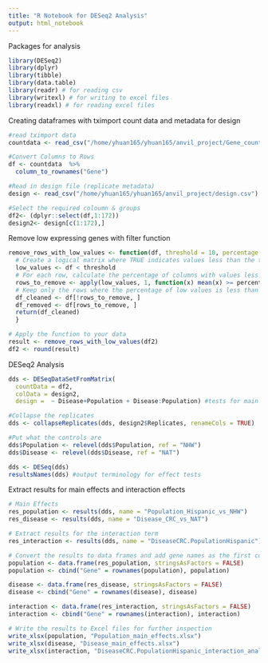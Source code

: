 ```yaml
---
title: "R Notebook for DESeq2 Analysis"
output: html_notebook
---
```


Packages for analysis

```r
library(DESeq2)
library(dplyr)
library(tibble)
library(data.table) 
library(readr) # for reading csv 
library(writexl) # for writing to excel files
library(readxl) # for reading excel files
```

Creating dataframes with tximport count data and metadata for design
```r
#read tximport data
countdata <- read_csv("/home/yhuan165/yhuan165/anvil_project/Gene_count_txi.csv")

#Convert Columns to Rows 
df <- countdata  %>% 
  column_to_rownames("Gene")

#Read in design file (replicate metadata)
design <- read_csv("/home/yhuan165/yhuan165/anvil_project/design.csv")

#Select the required coloumn & groups
df2<- (dplyr::select(df,1:172))
design2<- design[c(1:172),]
```

Remove low expressing genes with filter function
```r
remove_rows_with_low_values <- function(df, threshold = 10, percentage = 0.8) {
  # Create a logical matrix where TRUE indicates values less than the threshold
  low_values <- df < threshold
  # For each row, calculate the percentage of columns with values less than the threshold
  rows_to_remove <- apply(low_values, 1, function(x) mean(x) >= percentage)
  # Keep only the rows where the percentage of low values is less than the threshold
  df_cleaned <- df[!rows_to_remove, ]
  df_removed <- df[rows_to_remove, ]
  return(df_cleaned)
  }

# Apply the function to your data
result <- remove_rows_with_low_values(df2)
df2 <- round(result)
```

DESeq2 Analysis
```r
dds <- DESeqDataSetFromMatrix(
  countData = df2,
  colData = design2,
  design =  ~ Disease+Population + Disease:Population) #tests for main effects and interaction

#Collapse the replicates
dds <- collapseReplicates(dds, design2$Replicates, renameCols = TRUE)

#Put what the controls are
dds$Population <- relevel(dds$Population, ref = "NHW")
dds$Disease <- relevel(dds$Disease, ref = "NAT")

dds <- DESeq(dds)
resultsNames(dds) #output terminology for effect tests
```

Extract results for main effects and interaction effects
```r
# Main Effects
res_population <- results(dds, name = "Population_Hispanic_vs_NHW")
res_disease <- results(dds, name = "Disease_CRC_vs_NAT")

# Extract results for the interaction term
res_interaction <- results(dds, name = "DiseaseCRC.PopulationHispanic")

# Convert the results to data frames and add gene names as the first column
population <- data.frame(res_population, stringsAsFactors = FALSE)
population <- cbind("Gene" = rownames(population), population)

disease <- data.frame(res_disease, stringsAsFactors = FALSE)
disease <- cbind("Gene" = rownames(disease), disease)

interaction <- data.frame(res_interaction, stringsAsFactors = FALSE)
interaction <- cbind("Gene" = rownames(interaction), interaction)

# Write the results to Excel files for further inspection
write_xlsx(population, "Population_main_effects.xlsx")
write_xlsx(disease, "Disease_main_effects.xlsx")
write_xlsx(interaction, "DiseaseCRC.PopulationHispanic_interaction_analysis.xlsx")
```

